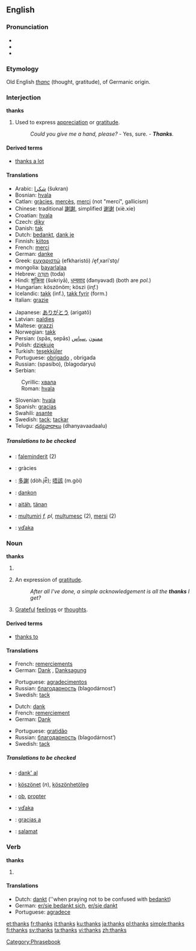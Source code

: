 ==English==

===Pronunciation===
*{{IPA|/θæŋks/}}
*{{SAMPA|/T{Nks/}}
*{{audio|en-us-thanks.ogg|Audio (US)}}

===Etymology===
Old English ''[[thanc]]'' (thought, gratitude), of Germanic origin.

===Interjection===
'''thanks'''

# Used to express [[appreciation]] or [[gratitude]].
#:''Could you give me a hand, please?'' - Yes, sure. - '''''Thanks'''.''

====Derived terms====
*[[thanks a lot]]

====Translations====
{{top}}
*Arabic: [[شكرا]] (šukran)
*Bosnian: [[hvala#Bosnian|hvala]]
*Catlan: [[gràcies]], [[mercès]], [[merci]] (not "mercí", gallicism)
*Chinese: traditional [[謝謝]], simplified [[谢谢]] (xiè.xie)
*Croatian: [[hvala#Croatian|hvala]]
*Czech: [[díky]]
*Danish: [[tak]]
*Dutch: [[bedankt]], [[dank je]]
*Finnish: [[kiitos]]
*French: [[merci]]
*German: [[danke]]
*Greek: [[ευχαριστώ]] (efkharistó) /e̞fˌxariˈsto̞/
*mongolia: [[bayarlalaa]]
*Hebrew: [[תודה|תּוֹדָה]] (toda)
*Hindi: [[शुक्रिया]] (šʊkriyā), [[धन्यवाद]] (đǝnyǝvad) (both are ''pol.'')<!--ref Oxf H-E Dict, but there is no informal term for thank you in Hindi, both are formal, more so than the English Thank you.-->
*Hungarian: köszönöm; köszi (''inf.'')
*Icelandic: [[takk]] (inf.), [[takk fyrir]] (form.)
*Italian: [[grazie]]
{{mid}}
*Japanese: [[ありがとう]] (arigatō)
*Latvian: [[paldies]]
*Maltese: [[grazzi]]
*Norwegian: [[takk]]
*Persian: (spās, sepās) [[ممنون]] ,[[سپاس]]
*Polish: [[dziękuję]]
*Turkish: [[teşekküler]]
*Portuguese: [[obrigado]] {{m}}, obrigada {{f}}
*Russian: {{trad|ru|спасибо}} (spasíbo), {{trad|ru|благодарю}} (blagodaryu)
*Serbian:
:Cyrillic: [[хвала#Serbian|хвала]]
:Roman: [[hvala#Serbian|hvala]]
*Slovenian: [[hvala]]
*Spanish: [[gracias]]
*Swahili: [[asante]]
*Swedish: [[tack]]; [[tackar]]
*Telugu: [[ధన్యవాదాలు]] (dhanyavaadaalu)
{{bottom}}

=====Translations to be checked=====
{{checktrans}}
*{{ttbc|Albanian}}: [[faleminderit]] (2)
*{{ttbc|Catalan}}: gràcies
*{{ttbc|Chinese (Cantonese)}}: [[多謝]] (dòh.je̿); [[唔該]] (m.gòi)
*{{ttbc|Esperanto}}: [[dankon]]
*{{ttbc|Estonian}}: [[aitäh]], [[tänan]]
*{{ttbc|Romanian}}: [[mulțumiri]] ''f, pl'', [[mulțumesc]] {{n}} (2), [[mersi]] {{n}} (2)
*{{ttbc|Slovak}}: [[vďaka]]

===Noun===
'''thanks'''

# {{obsolete}} {{plural of|[[thank]]}}
# {{plurale tantum}} An expression of [[gratitude]].
#:''After all I've done, a simple acknowledgement is all the '''thanks''' I get?''
# [[grateful|Grateful]] [[feelings]] or [[thought]]s.

====Derived terms====
*[[thanks to]]

====Translations====
{{trans-top|Expression of gratitude}}
*French: [[remerciement]]s {{m}} {{p}}
*German: [[Dank]] {{m}}, [[Danksagung]] {{f}}
{{trans-mid}}
*Portuguese: [[agradecimento]]s {{m}} {{p}}
*Russian: [[благодарность]] (blagodárnost’) {{f}}
*Swedish: [[tack]] {{n}}
{{trans-bottom}}

{{trans-top|Grateful feelings}}
*Dutch: [[dank]]
*French: [[remerciement]] {{m}}
*German: [[Dank]] {{m}}
{{trans-mid}}
*Portuguese: [[gratidão]] {{f}}
*Russian: [[благодарность]] (blagodárnost’) {{f}}
*Swedish: [[tack]] {{n}}
{{trans-bottom}}

=====Translations to be checked=====
{{checktrans}}
*{{ttbc|Esperanto}}: [[dank' al]]
*{{ttbc|Hungarian}}: [[köszönet]] (''n''), [[köszönhetöleg]]
*{{ttbc|Latin}}: [[ob]], [[propter]]
*{{ttbc|Slovak}}: [[vďaka]]
*{{ttbc|Spanish}}: [[gracias a]]
*{{ttbc|Filipino}}: [[salamat]]

===Verb===
'''thanks'''

# {{third-person singular of|[[thank]]}}

====Translations====
{{top}}
*Dutch: [[dankt]] (''when praying not to be confused with [[bedankt]])
*German: [[sich bedanken|er/sie bedankt sich]], [[danken|er/sie dankt]]
*Portuguese: [[agradecer|agradece]]
{{mid}}
{{bottom}}

[[Category:Phrasebook]]

[[et:thanks]]
[[fr:thanks]]
[[it:thanks]]
[[ku:thanks]]
[[ja:thanks]]
[[pl:thanks]]
[[simple:thanks]]
[[fi:thanks]]
[[sv:thanks]]
[[ta:thanks]]
[[vi:thanks]]
[[zh:thanks]]
